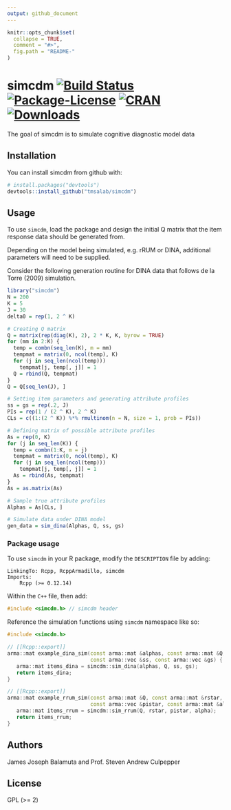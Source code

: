 ```yaml
---
output: github_document
---
```


<!-- README.md is generated from README.Rmd. Please edit that file -->

```r
knitr::opts_chunk$set(
  collapse = TRUE,
  comment = "#>",
  fig.path = "README-"
)
```

# simcdm [![Build Status](https://travis-ci.org/tmsalab/simcdm.svg)](https://travis-ci.org/tmsalab/simcdm) [![Package-License](http://img.shields.io/badge/license-GPL%20(%3E=2)-brightgreen.svg?style=flat)](http://www.gnu.org/licenses/gpl-2.0.html) [![CRAN](http://www.r-pkg.org/badges/version/simcdm)](https://cran.r-project.org/package=simcdm) [![Downloads](http://cranlogs.r-pkg.org/badges/simcdm?color=brightgreen)](http://www.r-pkg.org/pkg/simcdm)

The goal of simcdm is to simulate cognitive diagnostic model data

## Installation

You can install simcdm from github with:

```r
# install.packages("devtools")
devtools::install_github("tmsalab/simcdm")
```

## Usage

To use `simcdm`, load the package and design the initial Q matrix that 
the item response data should be generated from. 

Depending on the model being simulated, e.g. rRUM or DINA, additional parameters
will need to be supplied. 

Consider the following generation routine for DINA data that follows
de la Torre (2009) simulation.

```r
library("simcdm")
N = 200
K = 5
J = 30
delta0 = rep(1, 2 ^ K)

# Creating Q matrix
Q = matrix(rep(diag(K), 2), 2 * K, K, byrow = TRUE)
for (mm in 2:K) {
  temp = combn(seq_len(K), m = mm)
  tempmat = matrix(0, ncol(temp), K)
  for (j in seq_len(ncol(temp)))
    tempmat[j, temp[, j]] = 1
  Q = rbind(Q, tempmat)
}
Q = Q[seq_len(J), ]

# Setting item parameters and generating attribute profiles
ss = gs = rep(.2, J)
PIs = rep(1 / (2 ^ K), 2 ^ K)
CLs = c((1:(2 ^ K)) %*% rmultinom(n = N, size = 1, prob = PIs))

# Defining matrix of possible attribute profiles
As = rep(0, K)
for (j in seq_len(K)) {
  temp = combn(1:K, m = j)
  tempmat = matrix(0, ncol(temp), K)
  for (j in seq_len(ncol(temp)))
    tempmat[j, temp[, j]] = 1
  As = rbind(As, tempmat)
}
As = as.matrix(As)

# Sample true attribute profiles
Alphas = As[CLs, ]

# Simulate data under DINA model
gen_data = sim_dina(Alphas, Q, ss, gs)
```


### Package usage


To use `simcdm` in your R package, modify the `DESCRIPTION` file by adding:

    LinkingTo: Rcpp, RcppArmadillo, simcdm
    Imports:
        Rcpp (>= 0.12.14)

Within the `C++` file, then add:

```cpp
#include <simcdm.h> // simcdm header
```

Reference the simulation functions using `simcdm` namespace like so: 

```cpp
#include <simcdm.h>

// [[Rcpp::export]]
arma::mat example_dina_sim(const arma::mat &alphas, const arma::mat &Q,
                           const arma::vec &ss, const arma::vec &gs) { 
   arma::mat items_dina = simcdm::sim_dina(alphas, Q, ss, gs);
   return items_dina;
}

// [[Rcpp::export]]
arma::mat example_rrum_sim(const arma::mat &Q, const arma::mat &rstar,
                           const arma::vec &pistar, const arma::mat &alpha) { 
   arma::mat items_rrum = simcdm::sim_rrum(Q, rstar, pistar, alpha);
   return items_rrum;
}
```

## Authors

James Joseph Balamuta and Prof. Steven Andrew Culpepper

## License

GPL (>= 2)
